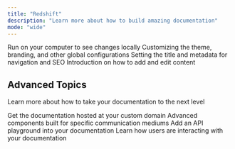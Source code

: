 ```yaml
---
title: "Redshift"
description: "Learn more about how to build amazing documentation"
mode: "wide"
---
```


<CardGroup>
  <Card
    title="Development"
    icon="rectangle-terminal"
    href="https://mintlify.com/docs/development"
  >
    Run on your computer to see changes locally
  </Card>
  <Card
    title="Global Settings"
    icon="sliders"
    href="https://mintlify.com/docs/settings/global"
  >
    Customizing the theme, branding, and other global configurations
  </Card>
  <Card
    title="Page Titles and Metadata"
    icon="heading"
    href="https://mintlify.com/docs/settings/page"
  >
    Setting the title and metadata for navigation and SEO
  </Card>
  <Card
    title="Writing Content"
    icon="pen-nib"
    href="https://mintlify.com/docs/components/overview"
  >
    Introduction on how to add and edit content
  </Card>
</CardGroup>

## Advanced Topics

Learn more about how to take your documentation to the next level

<CardGroup>
  <Card
    title="Custom Domains"
    icon="browser"
    href="https://mintlify.com/docs/settings/custom-domain/subdomain"
  >
    Get the documentation hosted at your custom domain
  </Card>
  <Card
    title="Advanced Components"
    icon="paintbrush-pencil"
    href="https://mintlify.com/docs/components/advanced/accordion"
  >
    Advanced components built for specific communication mediums
  </Card>
  <Card
    title="API Components"
    icon="square-code"
    href="https://mintlify.com/docs/api-components/overview"
  >
    Add an API playground into your documentation
  </Card>
  <Card
    title="Analytics"
    icon="chart-mixed"
    href="https://mintlify.com/docs/analytics/supported-integrations"
  >
    Learn how users are interacting with your documentation
  </Card>
</CardGroup>
